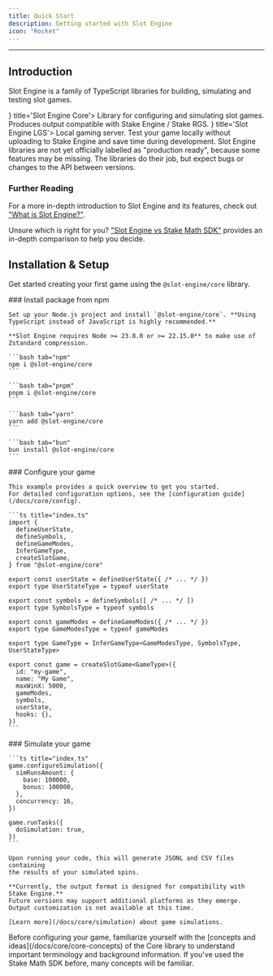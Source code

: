 ```yaml
---
title: Quick Start
description: Getting started with Slot Engine
icon: "Rocket"
---
```


---

## Introduction

Slot Engine is a family of TypeScript libraries for building, simulating and testing slot games.

<Cards>
  <Card icon={<CircuitBoard className="text-blue-300" />} title='Slot Engine Core'>
  Library for configuring and simulating slot games. Produces output compatible with Stake Engine / Stake RGS.
  </Card>
  <Card icon={<Server className="text-blue-300" />} title='Slot Engine LGS'>
  Local gaming server. Test your game locally without uploading to Stake Engine and save time during development.
  </Card>
</Cards>

<Callout title="Work in progress" type="warning">
  Slot Engine libraries are not yet officially labelled as "production ready", because some features may be missing.
  The libraries do their job, but expect bugs or changes to the API between versions.
</Callout>

### Further Reading

For a more in-depth introduction to Slot Engine and its features,
check out ["What is Slot Engine?"](/docs/core/what-is-slot-engine).

Unsure which is right for you? ["Slot Engine vs Stake Math SDK"](/docs/core/slot-engine-vs-stake-math-sdk)
provides an in-depth comparison to help you decide.

## Installation & Setup

Get started creating your first game using the `@slot-engine/core` library.

<Steps>
  <Step>
    ### Install package from npm

    Set up your Node.js project and install `@slot-engine/core`. **Using TypeScript instead of JavaScript is highly recommended.**

    **Slot Engine requires Node >= 23.8.0 or >= 22.15.0** to make use of Zstandard compression.

    ```bash tab="npm"
    npm i @slot-engine/core
    ```

    ```bash tab="pnpm"
    pnpm i @slot-engine/core
    ```

    ```bash tab="yarn"
    yarn add @slot-engine/core
    ```

    ```bash tab="bun"
    bun install @slot-engine/core
    ```
  </Step>
  <Step>
    ### Configure your game

    This example provides a quick overview to get you started.
    For detailed configuration options, see the [configuration guide](/docs/core/config).

    ```ts title="index.ts"
    import {
      defineUserState,
      defineSymbols,
      defineGameModes,
      InferGameType,
      createSlotGame,
    } from "@slot-engine/core"

    export const userState = defineUserState({ /* ... */ })
    export type UserStateType = typeof userState

    export const symbols = defineSymbols([ /* ... */ ])
    export type SymbolsType = typeof symbols

    export const gameModes = defineGameModes({ /* ... */ })
    export type GameModesType = typeof gameModes

    export type GameType = InferGameType<GameModesType, SymbolsType, UserStateType>

    export const game = createSlotGame<GameType>({
      id: "my-game",
      name: "My Game",
      maxWinX: 5000,
      gameModes,
      symbols,
      userState,
      hooks: {},
    })
    ```
  </Step>
  <Step>
    ### Simulate your game

    ```ts title="index.ts"
    game.configureSimulation({
      simRunsAmount: {
        base: 100000,
        bonus: 100000,
      },
      concurrency: 16,
    })

    game.runTasks({
      doSimulation: true,
    })
    ```

    Upon running your code, this will generate JSONL and CSV files containing
    the results of your simulated spins.

    **Currently, the output format is designed for compatibility with Stake Engine.**
    Future versions may support additional platforms as they emerge.
    Output customization is not available at this time.

    [Learn more](/docs/core/simulation) about game simulations.
  </Step>
</Steps>

<Callout title="Important">
  Before configuring your game, familiarize yourself with the [concepts and ideas](/docs/core/core-concepts) of the Core library
  to understand important terminology and background information. If you've used the Stake Math SDK before, many concepts will be familiar.
</Callout>

